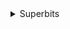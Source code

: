<details><summary>Superbits</summary>

- archive DVD-R Swesub
- archive DVD-R TV
- archive E-tidningar
- archive eBok
- archive Film 1080
- archive Film 3D
- archive Film 4K
- archive Film 720
- archive Film Bluray
- archive FLAC
- archive Nintendo
- archive Ovrigt
- archive PC-Spel
- archive Playstation
- archive Program
- archive Svensk TV
- archive TV
- archive TV DK
- archive TV FI
- archive TV NO
- archive XVID
- archive XXX
- new Film 1080
- new Film 4K
- new Film 720
- new Film Bluray
- new FLAC
- new Ljudbocker
- new Musik
- new Nintendo
- new Ovrigt
- new PC-Spel
- new Svensk TV
- new TV
- new TV DK
- new TV FI
- new TV NO
- new XVID
- new XXX

</details>
